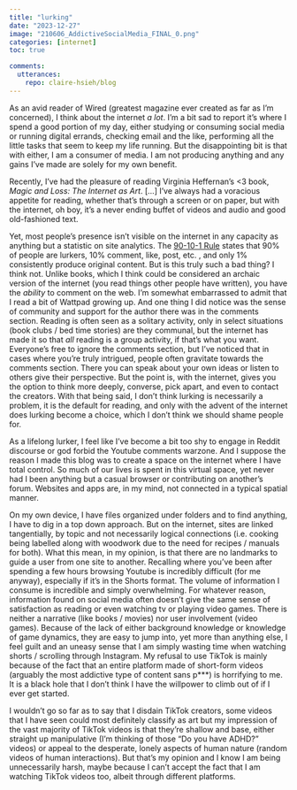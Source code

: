```yaml
---
title: "lurking"
date: "2023-12-27"
image: "210606_AddictiveSocialMedia_FINAL_0.png"
categories: [internet]
toc: true

comments:
  utterances:
    repo: claire-hsieh/blog
---
```


As an avid reader of Wired (greatest magazine ever created as far as I'm concerned), I think about the internet *a lot*. I'm a bit sad to report it's where I spend a good portion of my day, either studying or consuming social media or running digital errands, checking email and the like, performing all the little tasks that seem to keep my life running.  But the disappointing bit is that with either, I am a consumer of media. I am not producing anything and any gains I've made are solely for my own benefit. 

Recently, I've had the pleasure of reading Virginia Heffernan's <3 book, *Magic and Loss: The Internet as Art*. [...]
 I've always had a voracious appetite for reading, whether that's through a screen or on paper, but with the internet, oh boy, it's a never ending buffet of videos and audio and good old-fashioned text. 

Yet, most people's presence isn't visible on the internet in any capacity as anything but a statistic on site analytics. The [90-10-1 Rule](https://www.linkedin.com/pulse/do-you-know-whos-lurking-90-social-media-users-lurkers-joey-little/) states that 90% of people are lurkers, 10% comment, like, post, etc. , and only 1% consistently produce original content. But is this truly such a bad thing? I think not. Unlike books, which I think could be considered an archaic version of the internet (you read things other people have written), you have the *ability* to comment on the web. I'm somewhat embarrassed to admit that I read a bit of Wattpad growing up. And one thing I did notice was the sense of community and support for the author there was in the comments section. Reading is often seen as a solitary activity, only in select situations (book clubs / bed time stories) are they communal, but the internet has made it so that *all* reading is a group activity, if that's what you want. Everyone's free to ignore the comments section, but I've noticed that in cases where you're truly intrigued, people often gravitate towards the comments section. There you can speak about your own ideas or listen to others give their perspective. But the point is, with the internet, gives you the option to think more deeply, converse, pick apart, and even to contact the creators. With that being said, I don't think lurking is necessarily a problem, it is the default for reading, and only with the advent of the internet does lurking become a choice, which I don't think we should shame people for. 

As a lifelong lurker, I feel like I've become a bit too shy to engage in Reddit discourse or god forbid the Youtube comments warzone. And I suppose the reason I made this blog was to create a space on the internet where I have total control. So much of our lives is spent in this virtual space, yet never had I been anything but a casual browser or contributing on another's forum. Websites and apps are, in my mind, not connected in a typical spatial manner. 

On my own device, I have files organized under folders and to find anything, I have to dig in a top down approach. But on the internet, sites are linked tangentially, by topic and not necessarily logical connections (i.e. cooking being labelled along with woodwork due to the need for recipes / manuals for both). What this mean, in my opinion, is that there are no landmarks to guide a user from one site to another. Recalling where you've been after spending a few hours browsing Youtube is incredibly difficult (for me anyway), especially if it's in the Shorts format. The volume of information I consume is incredible and simply overwhelming. For whatever reason, information found on social media often doesn't give the same sense of satisfaction as reading or even watching tv or playing video games. There is neither a narrative (like books / movies) nor user involvement (video games). Because of the lack of either background knowledge or knowledge of game dynamics, they are easy to jump into, yet more than anything else, I feel guilt and an uneasy sense that I am simply wasting time when watching shorts / scrolling through Instagram. My refusal to use TikTok is mainly because of the fact that an entire platform made of short-form videos (arguably the most addictive type of content sans p***) is horrifying to me. It is a black hole that I don't think I have the willpower to climb out of if I ever get started. 

I wouldn't go so far as to say that I disdain TikTok creators, some videos that I have seen could most definitely classify as art but my impression of the vast majority of TikTok videos is that they're shallow and base, either straight up manipulative (I'm thinking of those "Do you have ADHD?" videos) or appeal to the desperate, lonely aspects of human nature (random videos of human interactions). But that's my opinion and I know I am being unnecessarily harsh, maybe because I can't accept the fact that I am watching TikTok videos too, albeit through different platforms. 


